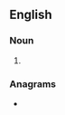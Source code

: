 {{also|Reamers}}
==English==

===Noun===
{{head|en|noun plural form}}

# {{plural of|reamer|lang=en}}

===Anagrams===
* {{anagrams|en|smearer}}